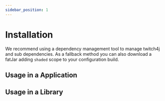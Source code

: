 ```yaml
---
sidebar_position: 1
---
```



# Installation

We recommend using a dependency management tool to manage twitch4j and sub dependencies. As a fallback method you can also download a fatJar adding `shaded` scope to your configuration build.

## Usage in a Application

<JavaDependency group="com.github.twitch4j" name="twitch4j" version="1.16.0" scope="implementation" />

## Usage in a Library

<JavaDependency group="com.github.twitch4j" name="twitch4j" version="1.16.0" scope="api" />
